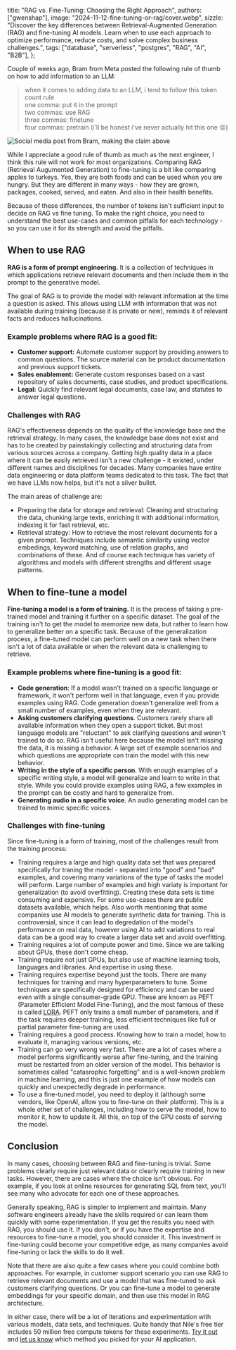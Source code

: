  title: "RAG vs. Fine-Tuning: Choosing the Right Approach",
  authors: ["gwenshap"],
  image: "2024-11-12-fine-tuning-or-rag/cover.webp",
  sizzle:
    "Discover the key differences between Retrieval-Augmented Generation (RAG) and fine-tuning AI models. Learn when to use each approach to optimize performance, reduce costs, and solve complex business challenges.",
  tags: ["database", "serverless", "postgres", "RAG", "AI", "B2B"],
};

Couple of weeks ago, Bram from Meta posted the following rule of thumb on how to add information to an LLM:

> when it comes to adding data to an LLM, i tend to follow this token count rule  
> one comma: put it in the prompt  
> two commas: use RAG  
> three commas: finetune  
> four commas: pretrain (i'll be honest i've never actually hit this one 😜)

![Social media post from Bram, making the claim above](/blog/2024-11-12-fine-tuning-or-rag/social_screenshot.png)

While I appreciate a good rule of thumb as much as the next engineer, I think this rule will not work for most organizations. Comparing RAG (Retrieval Augumented Generation) to fine-tuning is a bit like comparing apples to turkeys. Yes, they are both foods and can be used when you are hungry.
But they are different in many ways - how they are grown, packages, cooked, served, and eaten. And also in their health benefits.

Because of these differences, the number of tokens isn't sufficient input to decide on RAG vs fine tuning. To make the right choice, you need to understand the best
use-cases and common pitfalls for each technology - so you can use it for its strength and avoid the pitfalls.

## When to use RAG

**RAG is a form of prompt engineering.** It is a collection of techniques in which applications retrieve relevant documents and then include them in
the prompt to the generative model.

The goal of RAG is to provide the model with relevant information at the time a question is asked. This allows using LLM with
information that was not available during training (because it is private or new), reminds it of relevant facts and reduces hallucinations.

### Example problems where RAG is a good fit:

- **Customer support:** Automate customer support by providing answers to common questions. The source material can be product documentation and previous support tickets.
- **Sales enablement:** Generate custom responses based on a vast repository of sales documents, case studies, and product specifications.
- **Legal:** Quickly find relevant legal documents, case law, and statutes to answer legal questions.

### Challenges with RAG

RAG's effectiveness depends on the quality of the knowledge base and the retrieval strategy.
In many cases, the knowledge base does not exist and has to be created by painstakingly collecting and structuring data from various sources across a company.
Getting high quality data in a place where it can be easily retrieved isn't a new challenge - it existed, under different names and disciplines
for decades. Many companies have entire data engineering or data platform teams dedicated to this task.
The fact that we have LLMs now helps, but it's not a silver bullet.

The main areas of challenge are:

- Preparing the data for storage and retrieval: Cleaning and structuring the data, chunking large texts,
  enriching it with additional information, indexing it for fast retrieval, etc.
- Retrieval strategy: How to retrieve the most relevant documents for a given prompt.
  Techniques include semantic similarity using vector embedings, keyword matching, use of relation graphs, and combinations of these.
  And of course each technique has variety of algorithms and models with different strengths and different usage patterns.

## When to fine-tune a model

**Fine-tuning a model is a form of training.** It is the process of taking a pre-trained model and training it further on a specific dataset. The goal of the training isn't to get the model to
memorize new data, but rather to learn how to generalize better on a specific task. Because of the generalization process, a fine-tuned model can perform
well on a new task when there isn't a lot of data available or when the relevant data is challenging to retrieve.

### Example problems where fine-tuning is a good fit:

- **Code generation**: If a model wasn't trained on a specific language or framework, it won't perform well in that language, even if you provide examples using RAG.
  Code generation doesn't generalize well from a small number of examples, even when they are relevant.
- **Asking customers clarifying questions**. Customers rarely share all available information when they open a support ticket. But most language models are "reluctant" to ask clarifying questions and weren't trained to do so.
  RAG isn't useful here because the model isn't missing the data, it is missing a behavior. A large set of example scenarios and which questions are appropriate can train the model with this new behavior.
- **Writing in the style of a specific person**. With enough examples of a specific writing style, a model will generalize and learn to write in that style.
  While you could provide examples using RAG, a few examples in the prompt can be costly and hard to generalize from.
- **Generating audio in a specific voice**. An audio generating model can be trained to mimic specific voices.

### Challenges with fine-tuning

Since fine-tuning is a form of training, most of the challenges result from the training process:

- Training requires a large and high quality data set that was prepared specifically for traning the model - separated into "good" and "bad" examples, and covering many variations of the type of tasks the model will perform.
  Large number of examples and high variaty is important for generalization (to avoid overfitting). Creating these data sets is time consuming and expensive.
  For some use-cases there are public datasets available, which helps. Also worth mentioning that some companies use AI models to generate synthetic data for training.
  This is controversial, since it can lead to degredation of the model's performance on real data, however using AI to add variations to real data
  can be a good way to create a larger data set and avoid overfitting.
- Training requires a lot of compute power and time. Since we are talking about GPUs, these don't come cheap.
- Training require not just GPUs, but also use of machine learning tools, languages and libraries. And expertise in using these.
- Training requires expertise beyond just the tools. There are many techniques for training and many hyperparameters to tune. Some techniques are specifically designed for efficiency and can be used even with a single consumer-grade GPU.
  These are known as PEFT (Parameter Efficient Model Fine-Tuning), and the most famous of these is called [LORA](https://arxiv.org/pdf/2106.09685).
  PEFT only trains a small number of parameters, and if the task requires deeper training, less efficient techniques like full or partial parameter fine-tuning are used.
- Training requires a good process. Knowing how to train a model, how to evaluate it, managing various versions, etc.
- Training can go very wrong very fast. There are a lot of cases where a model performs significantly worse after fine-tuning, and
  the training must be restarted from an older version of the model. This behavior is sometimes called "catasrophic forgetting" and is a well-known problem in
  machine learning, and this is just one example of how models can quickly and unexpectedly degrade in performance.
- To use a fine-tuned model, you need to deploy it (although some vendors, like OpenAI, allow you to fine-tune on their platform). This is a whole other set of challenges, including how to serve the model, how to monitor it, how to update it.
  All this, on top of the GPU costs of serving the model.

## Conclusion

In many cases, choosing between RAG and fine-tuning is trivial. Some problems clearly require just relevant data or clearly require training in new tasks.
However, there are cases where the choice isn't obvious. For example, if you look at online resources for generating SQL from text,
you'll see many who advocate for each one of these approaches.

Generally speaking, RAG is simpler to implement and maintain. Many software engineers already have the skills required or can learn them quickly with some experimentation.
If you get the results you need with RAG, you should use it. If you don't, or if you have the expertise and resources to fine-tune a model, you should consider it.
This investment in fine-tuning could become your competitive edge, as many companies avoid fine-tuning or lack the skills to do it well.

Note that there are also quite a few cases where you could combine both approaches.
For example, in customer support scenario you can use RAG to retrieve relevant documents and use a model that was fine-tuned to ask customers clarifying questions.
Or you can fine-tune a model to generate embeddings for your specific domain, and then use this model in RAG architecture.

In either case, there will be a lot of iterations and experimentation with various models, data sets, and techniques.
Quite handy that Nile's free tier includes 50 million free compute tokens for these experiments. [Try it out](https://console.thenile.dev)
and [let us know](https://discord.com/invite/8UuBB84tTy) which method you picked for your AI application.
